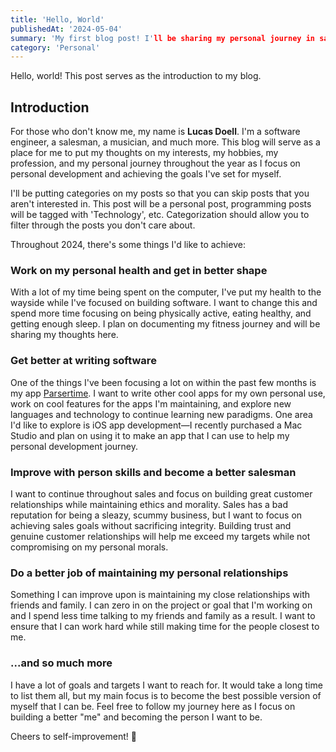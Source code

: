 ```yaml
---
title: 'Hello, World'
publishedAt: '2024-05-04'
summary: 'My first blog post! I'll be sharing my personal journey in sales, tech, fitness, and more. Stay tuned!'
category: 'Personal'
---
```


Hello, world! This post serves as the introduction to my blog.

## Introduction
For those who don't know me, my name is **Lucas Doell**. I'm a software engineer, a salesman, a musician, and much more. This blog will serve as a place for me to put my thoughts on my interests, my hobbies, my profession, and my personal journey throughout the year as I focus on personal development and achieving the goals I've set for myself.

I'll be putting categories on my posts so that you can skip posts that you aren't interested in. This post will be a personal post, programming posts will be tagged with 'Technology', etc. Categorization should allow you to filter through the posts you don't care about.

Throughout 2024, there's some things I'd like to achieve: 

### Work on my personal health and get in better shape
With a lot of my time being spent on the computer, I've put my health to the wayside while I've focused on building software. I want to change this and spend more time focusing on being physically active, eating healthy, and getting enough sleep. I plan on documenting my fitness journey and will be sharing my thoughts here.

### Get better at writing software
One of the things I've been focusing a lot on within the past few months is my app [Parsertime](https://parsertime.app). I want to write other cool apps for my own personal use, work on cool features for the apps I'm maintaining, and explore new languages and technology to continue learning new paradigms. One area I'd like to explore is iOS app development—I recently purchased a Mac Studio and plan on using it to make an app that I can use to help my personal development journey.

### Improve with person skills and become a better salesman
I want to continue throughout sales and focus on building great customer relationships while maintaining ethics and morality. Sales has a bad reputation for being a sleazy, scummy business, but I want to focus on achieving sales goals without sacrificing integrity. Building trust and genuine customer relationships will help me exceed my targets while not compromising on my personal morals.

### Do a better job of maintaining my personal relationships
Something I can improve upon is maintaining my close relationships with friends and family. I can zero in on the project or goal that I'm working on and I spend less time talking to my friends and family as a result. I want to ensure that I can work hard while still making time for the people closest to me.

### ...and so much more
I have a lot of goals and targets I want to reach for. It would take a long time to list them all, but my main focus is to become the best possible version of myself that I can be. Feel free to follow my journey here as I focus on building a better "me" and becoming the person I want to be.

Cheers to self-improvement! 🎉
